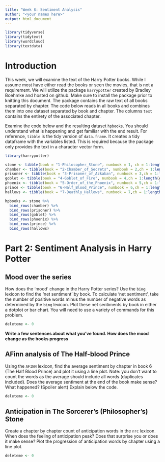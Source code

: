 ```yaml
---
title: "Week 8: Sentiment Analysis"
author: "<your names here>"
output: html_document
---
```


```r
library(tidyverse)
library(tidytext)
library(wordcloud)
library(textdata)
```

# Introduction

This week, we will examine the text of the Harry Potter books.  While I assume most have either read the books or seen the movies, that is not a requirement.  We will utilize the package `harrypotter` created by Bradley Boehmke and hosted on github.  Make sure to install the package prior to knitting this document. The package contains the raw text of all books separated by chapter.  The code below reads in all books and combines them into one dataset separated by book and chapter.  The columns `text` contains the entirety of the associated chapter.

Examine the code below and the resulting dataset `hpbooks`.  You should understand what is happening and get familiar with the end result.  For reference, `tibble` is the tidy version of `data.frame`.  It creates a tidy dataframe with the variables listed.  This is required because the package only provides the text in a character vector form.


```r
library(harrypotter)

stone <- tibble(book = "1-Philosopher_Stone", numbook = 1, ch = 1:length(philosophers_stone), text = philosophers_stone)
chamber <- tibble(book = "2-Chamber_of_Secrets", numbook = 2,ch = 1:length(chamber_of_secrets), text = chamber_of_secrets)
prisoner <- tibble(book = "3-Prisoner_of_Azkaban", numbook = 3,ch = 1:length(prisoner_of_azkaban), text = prisoner_of_azkaban)
goblet <- tibble(book = "4-Goblet_of_Fire", numbook = 4,ch = 1:length(goblet_of_fire), text = goblet_of_fire)
phoenix <- tibble(book = "5-Order_of_the_Phoenix", numbook = 5,ch = 1:length(order_of_the_phoenix), text = order_of_the_phoenix)
prince <- tibble(book = "6-Half_Blood_Prince", numbook = 6,ch = 1:length(half_blood_prince), text = half_blood_prince)
hallows <- tibble(book = "7-Deathly_Hallows", numbook = 7,ch = 1:length(deathly_hallows), text = deathly_hallows)

hpbooks <- stone %>%
  bind_rows(chamber) %>%
  bind_rows(prisoner) %>%
  bind_rows(goblet) %>%
  bind_rows(phoenix) %>%
  bind_rows(prince) %>%
  bind_rows(hallows) 
```



# Part 2: Sentiment Analysis in Harry Potter

## Mood over the series

How does the 'mood' change in the Harry Potter series? Use the `bing` lexicon to find the 'net sentiment' by book.  To calculate 'net sentiment', take the number of positive words minus the number of negative words as determined by the `bing` lexicon.  Plot these net sentiments by book in either a dotplot or bar chart. You will need to use a variety of commands for this problem.

```r
deleteme <- 0
```

**Write a few sentences about what you've found.  How does the mood change as the books progress**

## AFinn analysis of The Half-blood Prince

Using the `AFINN` lexicon, find the average sentiment by chapter in book 6 (The Half Blood Prince) and plot it using a line plot. Note: you don't want to count the words as the average should include all words (duplicates included).  Does the average sentiment at the end of the book make sense? What happened? (Spoiler alert) Explain below the code.

```r
deleteme <- 0
```

## Anticipation in The Sorcerer's (Philosopher's) Stone

Create a chapter by chapter count of anticipation words in the `nrc` lexicon.  When does the feeling of anticipation peak? Does that surprise you or does it make sense?  Plot the progression of anticipation words by chapter using a line plot.

```r
deleteme <- 0
```

